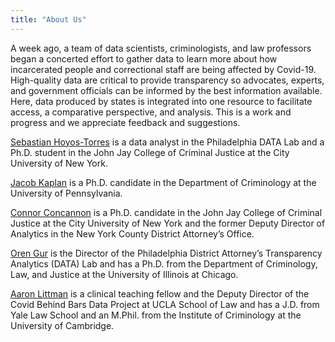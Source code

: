 ```yaml
---
title: "About Us"
---
```


A week ago, a team of data scientists, criminologists, and law professors began a concerted effort to gather data to learn more about how incarcerated people and correctional staff are being affected by Covid-19. High-quality data are critical to provide transparency so advocates, experts, and government officials can be informed by the best information available. Here, data produced by states is integrated into one resource to facilitate access, a comparative perspective, and analysis. This is a work and progress and we appreciate feedback and suggestions.		


[Sebastian Hoyos-Torres](https://twitter.com/seathebass92) is a data analyst in the Philadelphia DATA Lab and a Ph.D. student in the John Jay College of Criminal Justice at the City University of New York.

[Jacob Kaplan](jacobdkaplan.com/) is a Ph.D. candidate in the Department of Criminology at the University of Pennsylvania.

[Connor Concannon](https://twitter.com/cconcannon1) is a Ph.D. candidate in the John Jay College of Criminal Justice at the City University of New York and the former Deputy Director of Analytics in the New York County District Attorney’s Office.

[Oren Gur](data.philadao.com) is the Director of the Philadelphia District Attorney’s Transparency Analytics (DATA) Lab and has a Ph.D. from the Department of Criminology, Law, and Justice at the University of Illinois at Chicago.

[Aaron Littman](https://law.ucla.edu/faculty/faculty-profiles/aaron-littman/) is a clinical teaching fellow and the Deputy Director of the Covid Behind Bars Data Project at UCLA School of Law and has a J.D. from Yale Law School and an M.Phil. from the Institute of Criminology at the University of Cambridge.